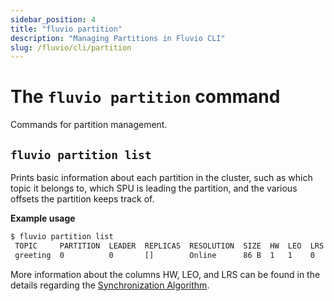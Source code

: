 ```yaml
---
sidebar_position: 4
title: "fluvio partition"
description: "Managing Partitions in Fluvio CLI"
slug: /fluvio/cli/partition
---
```


# The `fluvio partition` command

Commands for partition management.

## `fluvio partition list`

Prints basic information about each partition in the cluster, such as
which topic it belongs to, which SPU is leading the partition, and the
various offsets the partition keeps track of.

**Example usage**


```bash copy="fl"
$ fluvio partition list
 TOPIC     PARTITION  LEADER  REPLICAS  RESOLUTION  SIZE  HW  LEO  LRS  FOLLOWER OFFSETS
 greeting  0          0       []        Online      86 B  1   1    0    []
```


More information about the columns HW, LEO, and LRS can be found in the details regarding the [Synchronization Algorithm].


[Synchronization Algorithm]: /docs/fluvio/concepts/architecture/replica-election#synchronization-algorithm
